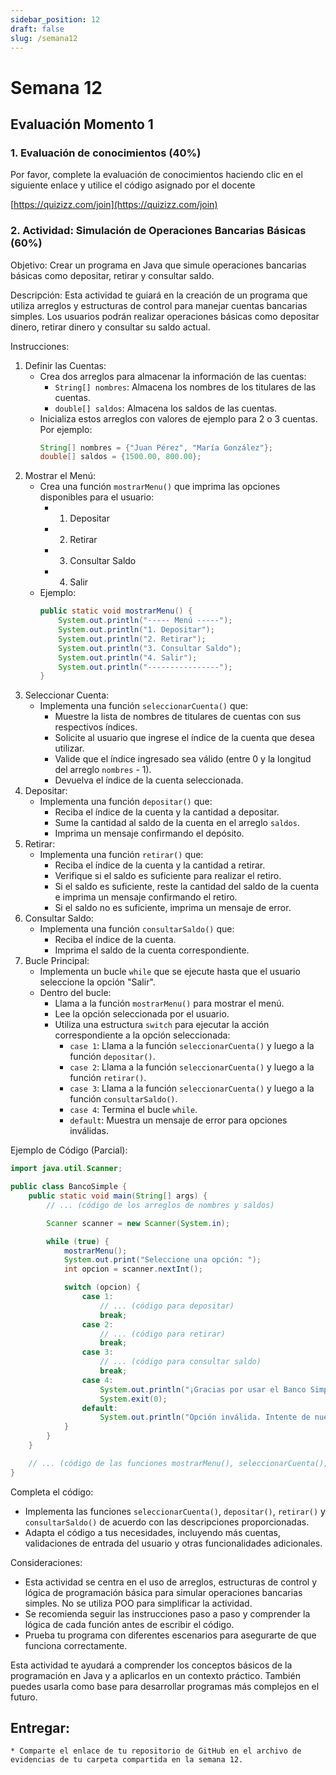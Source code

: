 ```yaml
---
sidebar_position: 12
draft: false
slug: /semana12
---
```



# Semana 12

## Evaluación Momento 1 

### 1. Evaluación de conocimientos (40%)

Por favor, complete la evaluación de conocimientos haciendo clic en el siguiente enlace y utilice el código asignado por el docente

[https://quizizz.com/join](https://quizizz.com/join)


### 2. Actividad: Simulación de Operaciones Bancarias Básicas (60%)

Objetivo:  Crear un programa en Java que simule operaciones bancarias básicas como depositar, retirar y consultar saldo.

Descripción: Esta actividad te guiará en la creación de un programa que utiliza arreglos y estructuras de control para manejar cuentas bancarias simples. Los usuarios podrán realizar operaciones básicas como depositar dinero, retirar dinero y consultar su saldo actual.

Instrucciones:

1.  Definir las Cuentas:
    *   Crea dos arreglos para almacenar la información de las cuentas:
        *   `String[] nombres`: Almacena los nombres de los titulares de las cuentas.
        *   `double[] saldos`: Almacena los saldos de las cuentas.
    *   Inicializa estos arreglos con valores de ejemplo para 2 o 3 cuentas. Por ejemplo:
        ```java
        String[] nombres = {"Juan Pérez", "María González"};
        double[] saldos = {1500.00, 800.00};
        ```
2.  Mostrar el Menú:
    *   Crea una función `mostrarMenu()` que imprima las opciones disponibles para el usuario:
        *   1. Depositar
        *   2. Retirar
        *   3. Consultar Saldo
        *   4. Salir
    *   Ejemplo:
        ```java
        public static void mostrarMenu() {
            System.out.println("----- Menú -----");
            System.out.println("1. Depositar");
            System.out.println("2. Retirar");
            System.out.println("3. Consultar Saldo");
            System.out.println("4. Salir");
            System.out.println("----------------");
        }
        ```
3.  Seleccionar Cuenta:
    *   Implementa una función `seleccionarCuenta()` que:
        *   Muestre la lista de nombres de titulares de cuentas con sus respectivos índices.
        *   Solicite al usuario que ingrese el índice de la cuenta que desea utilizar.
        *   Valide que el índice ingresado sea válido (entre 0 y la longitud del arreglo `nombres` - 1).
        *   Devuelva el índice de la cuenta seleccionada.
4.  Depositar:
    *   Implementa una función `depositar()` que:
        *   Reciba el índice de la cuenta y la cantidad a depositar.
        *   Sume la cantidad al saldo de la cuenta en el arreglo `saldos`.
        *   Imprima un mensaje confirmando el depósito.
5.  Retirar:
    *   Implementa una función `retirar()` que:
        *   Reciba el índice de la cuenta y la cantidad a retirar.
        *   Verifique si el saldo es suficiente para realizar el retiro.
        *   Si el saldo es suficiente, reste la cantidad del saldo de la cuenta e imprima un mensaje confirmando el retiro.
        *   Si el saldo no es suficiente, imprima un mensaje de error.
6.  Consultar Saldo:
    *   Implementa una función `consultarSaldo()` que:
        *   Reciba el índice de la cuenta.
        *   Imprima el saldo de la cuenta correspondiente.
7.  Bucle Principal:
    *   Implementa un bucle `while` que se ejecute hasta que el usuario seleccione la opción "Salir".
    *   Dentro del bucle:
        *   Llama a la función `mostrarMenu()` para mostrar el menú.
        *   Lee la opción seleccionada por el usuario.
        *   Utiliza una estructura `switch` para ejecutar la acción correspondiente a la opción seleccionada:
            *   `case 1`: Llama a la función `seleccionarCuenta()` y luego a la función `depositar()`.
            *   `case 2`: Llama a la función `seleccionarCuenta()` y luego a la función `retirar()`.
            *   `case 3`: Llama a la función `seleccionarCuenta()` y luego a la función `consultarSaldo()`.
            *   `case 4`: Termina el bucle `while`.
            *   `default`: Muestra un mensaje de error para opciones inválidas.

Ejemplo de Código (Parcial):

```java
import java.util.Scanner;

public class BancoSimple {
    public static void main(String[] args) {
        // ... (código de los arreglos de nombres y saldos)

        Scanner scanner = new Scanner(System.in);

        while (true) {
            mostrarMenu();
            System.out.print("Seleccione una opción: ");
            int opcion = scanner.nextInt();

            switch (opcion) {
                case 1: 
                    // ... (código para depositar)
                    break;
                case 2: 
                    // ... (código para retirar)
                    break;
                case 3: 
                    // ... (código para consultar saldo)
                    break;
                case 4:
                    System.out.println("¡Gracias por usar el Banco Simple!");
                    System.exit(0);
                default:
                    System.out.println("Opción inválida. Intente de nuevo.");
            }
        }
    }

    // ... (código de las funciones mostrarMenu(), seleccionarCuenta(), depositar(), retirar(), consultarSaldo()) 
}
```

Completa el código:

*   Implementa las funciones `seleccionarCuenta()`, `depositar()`, `retirar()` y `consultarSaldo()` de acuerdo con las descripciones proporcionadas.
*   Adapta el código a tus necesidades, incluyendo más cuentas, validaciones de entrada del usuario y otras funcionalidades adicionales.

Consideraciones:

*   Esta actividad se centra en el uso de arreglos, estructuras de control y lógica de programación básica para simular operaciones bancarias simples. No se utiliza POO para simplificar la actividad.
*   Se recomienda seguir las instrucciones paso a paso y comprender la lógica de cada función antes de escribir el código.
*   Prueba tu programa con diferentes escenarios para asegurarte de que funciona correctamente.

Esta actividad te ayudará a comprender los conceptos básicos de la programación en Java y a aplicarlos en un contexto práctico. También puedes usarla como base para desarrollar programas más complejos en el futuro. 


## Entregar:
    * Comparte el enlace de tu repositorio de GitHub en el archivo de evidencias de tu carpeta compartida en la semana 12.
